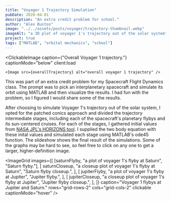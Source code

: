 ```yaml
---
title: "Voyager 1 Trajectory Simulation"
pubDate: 2020-04-01
description: "An extra credit problem for school."
author: "Alex Bustos"
image: "../../assets/posts/voyager/trajectory-thumbnail.webp"
imageAlt: "a 3D plot of voyager 1's trajectory out of the solar system"
project: true
tags: ["MATLAB", "orbital mechanics", "school"]
---
```



<ClickableImage
    caption={"Overall Voyager 1 trajectory."}
    captionMode="below"
    client:load
>
    <Image src={overallTrajectory} alt="overall voyager 1 trajectory" />
</ClickableImage>

This was part of an extra credit problem for my Spacecraft Flight Dynamics class. The prompt was to pick an interplanetary spacecraft and simulate its orbit using MATLAB and then visualize the results. I had fun with the problem, so I figured I would share some of the results.

After choosing to simulate Voyager 1's trajectory out of the solar system, I opted for the patched conics approach and divided the trajectory intermediate stages, including each of the spacecraft's planetary flybys and its sun-centered cruises. For each of the stages, I gathered initial values from [NASA JPL's HORIZONS tool](https://ssd.jpl.nasa.gov/horizons.cgi). I supplied the two body equation with these inital values and simulated each stage using MATLAB's ode45 function. The slideshow shows the final result of the simulations. Some of the graphs may be hard to see, so feel free to click on any one to get a larger, higher-definition image.

<ImageGrid
    images={[
        [saturnFlyby, "a plot of voyager 1's flyby at Saturn", "Saturn flyby."],
        [
            saturnCloseup,
            "a closeup plot of voyager 1's flyby at Saturn",
            "Saturn flyby closeup.",
        ],
        [
            jupiterFlyby,
            "a plot of voyager 1's flyby at Jupiter",
            "Jupiter flyby.",
        ],
        [
            jupiterCloseup,
            "a closeup plot of voyager 1's flyby at Jupiter",
            "Jupiter flyby closeup.",
        ],
    ]}
    caption="Voyager 1 flybys at Jupiter and Saturn."
    rows="grid-rows-2"
    cols="grid-cols-2"
    clickable
    captionMode="hover"
/>
